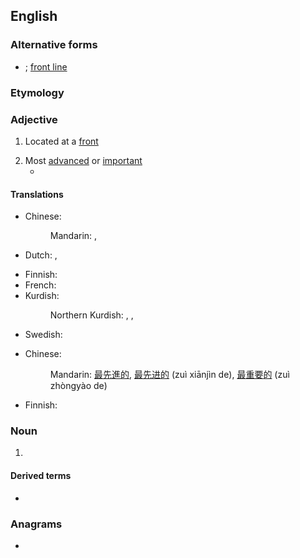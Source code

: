 {{also|front-line|front line}}
==English==

===Alternative forms===
* {{l|en|front-line}} {{qualifier|in [[attributive]] use}}; [[front line]]

===Etymology===
{{compound|en|front|line}}

===Adjective===
{{en-adj|-}}

# {{lb|en|military}} Located at a [[front]]
# Most [[advanced]] or [[important]]
#* {{quote-journal|en|date=2019 November 6|title=RMT criticises LNER Azumas over "inadequate facilities"|journal=Rail|page=19|text=Concerns have been raised about available luggage space, with Cash remarking: "With the upcoming Christmas period there will likely be a large increase in health and safety issues and stress for '''frontline''' staff."}}

====Translations====
{{trans-top|military: located at a front}}
* Chinese:
*: Mandarin: {{t+|cmn|前線|alt=前線的|sc=Hani}}, {{t+|cmn|前线|alt=前线的|tr=qiánxiàn de|sc=Hani}}
* Dutch: {{t+|nl|frontlinie|f}}, {{t+|nl|frontlijn}}
{{trans-mid}}
* Finnish: {{t+|fi|eturintama|alt=eturintama-}}
* French: {{t+|fr|ligne de front|f}}
* Kurdish:
*: Northern Kurdish: {{t+|kmr|bere|m}}, {{t+|kmr|cephe|m}}, {{t+|kmr|enî|f}}
* Swedish: {{t+|sv|frontlinje}}
{{trans-bottom}}

{{trans-top|most advanced; most important}}
* Chinese:
*: Mandarin: {{qualifier|most advanced}} [[最]][[先進]][[的]], [[最]][[先进]][[的]] (zuì xiānjìn de), {{qualifier|most important}} [[最]][[重要]][[的]] (zuì zhòngyào de)
{{trans-mid}}
* Finnish: {{t|fi|eturivin}}
{{trans-bottom}}

===Noun===
{{en-noun}}

# {{alternative spelling of|en|front line}}

====Derived terms====
* {{l|en|frontliner}}

===Anagrams===
* {{anagrams|en|a=efilnnort|nonfilter}}